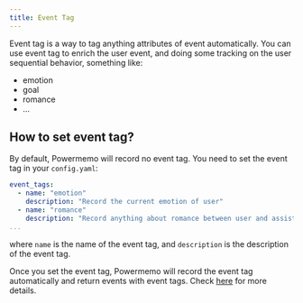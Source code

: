 ```yaml
---
title: Event Tag
---
```


Event tag is a way to tag anything attributes of event automatically.
You can use event tag to enrich the user event, and doing some tracking on the user sequential behavior, something like:
- emotion
- goal
- romance
- ...

## How to set event tag?
By default, Powermemo will record no event tag. You need to set the event tag in your `config.yaml`:
```yaml
event_tags:
  - name: "emotion"
    description: "Record the current emotion of user"
  - name: "romance"
    description: "Record anything about romance between user and assistant"
...
```
where `name` is the name of the event tag, and `description` is the description of the event tag.

Once you set the event tag, Powermemo will record the event tag automatically and return events with event tags.
Check [here](/api-reference/events/get_events) for more details.